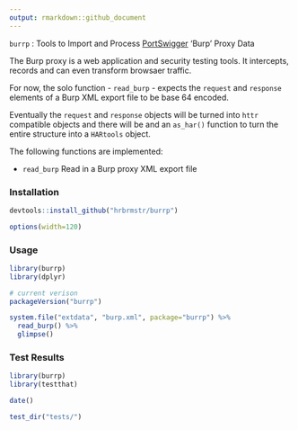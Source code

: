 ```yaml
---
output: rmarkdown::github_document
---
```


`burrp` : Tools to Import and Process [PortSwigger](https://portswigger.net/) 'Burp' Proxy Data

The Burp proxy is a web application and security testing tools. It intercepts, records and can even transform browsaer traffic.

For now, the solo function - `read_burp` - expects the `request` and `response` elements of a Burp XML export file to be base 64 encoded.

Eventually the `request` and `response` objects will be turned into `httr` compatible objects and there will be and an `as_har()` function to turn the entire structure into a `HARtools` object.

The following functions are implemented:

- `read_burp`	Read in a Burp proxy XML export file

### Installation

```r
devtools::install_github("hrbrmstr/burrp")
```

```r
options(width=120)
```

### Usage

```r
library(burrp)
library(dplyr)

# current verison
packageVersion("burrp")

system.file("extdata", "burp.xml", package="burrp") %>%
  read_burp() %>%
  glimpse()
```

### Test Results

```r
library(burrp)
library(testthat)

date()

test_dir("tests/")
```

